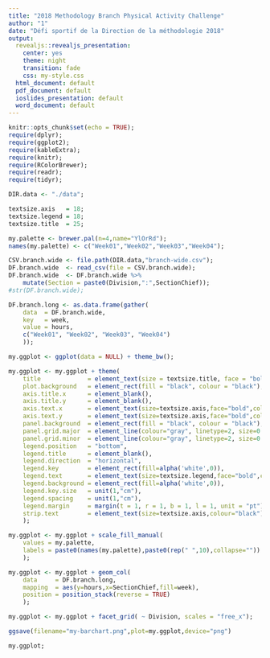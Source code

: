 ```yaml
---
title: "2018 Methodology Branch Physical Activity Challenge"
author: "1"
date: "Défi sportif de la Direction de la méthodologie 2018"
output:
  revealjs::revealjs_presentation:
    center: yes
    theme: night
    transition: fade
    css: my-style.css
  html_document: default
  pdf_document: default
  ioslides_presentation: default
  word_document: default
---
```


```r
knitr::opts_chunk$set(echo = TRUE);
require(dplyr);
require(ggplot2);
require(kableExtra);
require(knitr);
require(RColorBrewer);
require(readr);
require(tidyr);

DIR.data <- "./data";

textsize.axis   = 18;
textsize.legend = 18;
textsize.title  = 25;

my.palette <- brewer.pal(n=4,name="YlOrRd");
names(my.palette) <- c("Week01","Week02","Week03","Week04");
```

```r
CSV.branch.wide <- file.path(DIR.data,"branch-wide.csv");
DF.branch.wide  <- read_csv(file = CSV.branch.wide);
DF.branch.wide  <- DF.branch.wide %>%
    mutate(Section = paste0(Division,":",SectionChief));
#str(DF.branch.wide);

DF.branch.long <- as.data.frame(gather(
    data  = DF.branch.wide,
    key   = week,
    value = hours,
    c("Week01", "Week02", "Week03", "Week04")
    ));
```

<!--
## Week of May 28, 2018 {#showBarChart}
-->
```r
my.ggplot <- ggplot(data = NULL) + theme_bw();

my.ggplot <- my.ggplot + theme(
    title             = element_text(size = textsize.title, face = "bold"),
    plot.background   = element_rect(fill = "black", colour = "black"),
    axis.title.x      = element_blank(),
    axis.title.y      = element_blank(),
    axis.text.x       = element_text(size=textsize.axis,face="bold",color="gray",angle=90),
    axis.text.y       = element_text(size=textsize.axis,face="bold",color="gray"),
    panel.background  = element_rect(fill = "black", colour = "black"),
    panel.grid.major  = element_line(colour="gray", linetype=2, size=0.25),
    panel.grid.minor  = element_line(colour="gray", linetype=2, size=0.25),
    legend.position   = "bottom",
    legend.title      = element_blank(),
    legend.direction  = "horizontal",
    legend.key        = element_rect(fill=alpha('white',0)),
    legend.text       = element_text(size=textsize.legend,face="bold",color="gray",margin=margin(l=24,r=24,unit="pt")),
    legend.background = element_rect(fill=alpha('white',0)),
    legend.key.size   = unit(1,"cm"),
    legend.spacing    = unit(1,"cm"),
    legend.margin     = margin(t = 1, r = 1, b = 1, l = 1, unit = "pt"),
    strip.text        = element_text(size=textsize.axis,colour="black")
    );

my.ggplot <- my.ggplot + scale_fill_manual(
    values = my.palette,
    labels = paste0(names(my.palette),paste0(rep(" ",10),collapse=""))
    );

my.ggplot <- my.ggplot + geom_col(
    data     = DF.branch.long,
    mapping  = aes(y=hours,x=SectionChief,fill=week),
    position = position_stack(reverse = TRUE)
    );

my.ggplot <- my.ggplot + facet_grid( ~ Division, scales = "free_x");

ggsave(filename="my-barchart.png",plot=my.ggplot,device="png")

my.ggplot;
```
